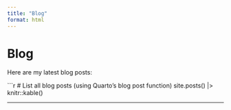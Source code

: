 ```yaml
---
title: "Blog"
format: html
---
```


# Blog

Here are my latest blog posts:

```r
# List all blog posts (using Quarto’s blog post function)
site.posts() |>
  knitr::kable()


---
